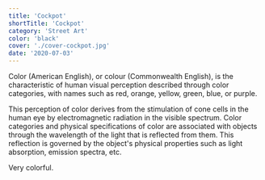 ```yaml
---
title: 'Cockpot'
shortTitle: 'Cockpot'
category: 'Street Art'
color: 'black'
cover: './cover-cockpot.jpg'
date: '2020-07-03'
---
```


Color (American English), or colour (Commonwealth English), is the characteristic of human visual perception described through color categories, with names such as red, orange, yellow, green, blue, or purple.

This perception of color derives from the stimulation of cone cells in the human eye by electromagnetic radiation in the visible spectrum. Color categories and physical specifications of color are associated with objects through the wavelength of the light that is reflected from them. This reflection is governed by the object's physical properties such as light absorption, emission spectra, etc.

Very colorful.
